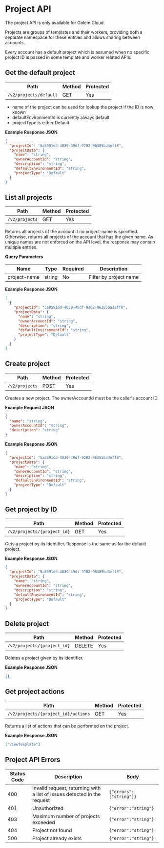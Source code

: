 
# Project API

<Callout type="info">The project API is only available for Golem Cloud.</Callout>

Projects are groups of templates and their workers, providing both a separate namespace for these entities and allows sharing between accounts.

Every account has a default project which is assumed when no specific project ID is passed in some template and worker related APIs.

## Get the default project

| Path                   | Method | Protected |
| ---------------------- | ------ | --------- |
| `/v2/projects/default` | GET    | Yes       |

- name of the project can be used for lookup the project if the ID is now known
- defaultEnvironmentId is currently always default
- projectType is either Default

**Example Response JSON**

```json copy
{
  "projectId": "5a8591dd-4039-49df-9202-96385ba3eff8",
  "projectData": {
    "name": "string",
    "ownerAccountId": "string",
    "description": "string",
    "defaultEnvironmentId": "string",
    "projectType": "Default"
  }
}
```

## List all projects

| Path           | Method | Protected |
| -------------- | ------ | --------- |
| `/v2/projects` | GET    | Yes       |

Returns all projects of the account if no project-name is specified.
Otherwise, returns all projects of the account that has the given name.
As unique names are not enforced on the API level, the response may contain multiple entries.

**Query Parameters**

| Name         | Type   | Required | Description            |
| ------------ | ------ | -------- | ---------------------- |
| project-name | string | No       | Filter by project name |

**Example Response JSON**

```json copy
[
  {
    "projectId": "5a8591dd-4039-49df-9202-96385ba3eff8",
    "projectData": {
      "name": "string",
      "ownerAccountId": "string",
      "description": "string",
      "defaultEnvironmentId": "string",
      "projectType": "Default"
    }
  }
]
```

## Create project

| Path           | Method | Protected |
| -------------- | ------ | --------- |
| `/v2/projects` | POST   | Yes       |

Creates a new project. The ownerAccountId must be the caller's account ID.

**Example Request JSON**

```json copy
{
  "name": "string",
  "ownerAccountId": "string",
  "description": "string"
}
```

**Example Response JSON**

```json copy
{
  "projectId": "5a8591dd-4039-49df-9202-96385ba3eff8",
  "projectData": {
    "name": "string",
    "ownerAccountId": "string",
    "description": "string",
    "defaultEnvironmentId": "string",
    "projectType": "Default"
  }
}
```

## Get project by ID

| Path                        | Method | Protected |
| --------------------------- | ------ | --------- |
| `/v2/projects/{project_id}` | GET    | Yes       |

Gets a project by its identifier. Response is the same as for the default project.

**Example Response JSON**

```json copy
{
  "projectId": "5a8591dd-4039-49df-9202-96385ba3eff8",
  "projectData": {
    "name": "string",
    "ownerAccountId": "string",
    "description": "string",
    "defaultEnvironmentId": "string",
    "projectType": "Default"
  }
}
```

## Delete project

| Path                        | Method | Protected |
| --------------------------- | ------ | --------- |
| `/v2/projects/{project_id}` | DELETE | Yes       |

Deletes a project given by its identifier.

**Example Response JSON**

```json copy
{}
```

## Get project actions

| Path                                | Method | Protected |
| ----------------------------------- | ------ | --------- |
| `/v2/projects/{project_id}/actions` | GET    | Yes       |

Returns a list of actions that can be performed on the project.

**Example Response JSON**

```json copy
["ViewTemplate"]
```

## Project API Errors

| Status Code | Description                                                              | Body                    |
| ----------- | ------------------------------------------------------------------------ | ----------------------- |
| 400         | Invalid request, returning with a list of issues detected in the request | `{"errors":["string"]}` |
| 401         | Unauthorized                                                             | `{"error":"string"}`    |
| 403         | Maximum number of projects exceeded                                      | `{"error":"string"}`    |
| 404         | Project not found                                                        | `{"error":"string"}`    |
| 500         | Project already exists                                                   | `{"error":"string"}`    |

